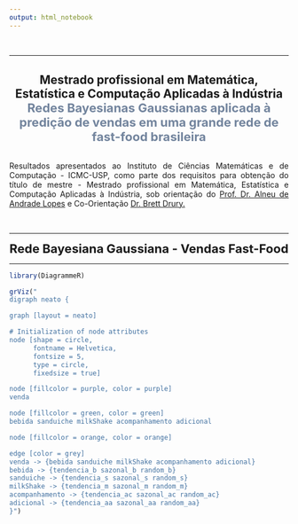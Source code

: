 ```yaml
---
output: html_notebook
---
```

<br>
<hr>
<div style="text-align: justify;">
<br>
<center><div><b style="font-size:21px;">Mestrado profissional em Matemática, Estatística e Computação Aplicadas à Indústria</b></div></center>
<center><div><b style="font-size:22px;color:#72849d">Redes Bayesianas Gaussianas aplicada à predição de vendas em uma grande rede de fast-food brasileira</b></div></center>
<br>
<div style="text-align: justify;">
Resultados apresentados ao Instituto de Ciências Matemáticas e de Computação - ICMC-USP, como parte dos requisitos para obtenção do título de mestre - Mestrado profissional em Matemática, Estatística e Computação Aplicadas à Indústria, sob orientação do <a href="http://conteudo.icmc.usp.br/pessoas/alneu/" target="_blank"> Prof. Dr. Alneu de Andrade Lopes</a> e Co-Orientação <a href="https://scholar.google.com/citations?user=tuOaq-4AAAAJ&hl=pt-BR" target="_blank">Dr. Brett Drury.</a>
</div>
<br>
<hr>
<center><div><b style="font-size:22px;">Rede Bayesiana Gaussiana - Vendas Fast-Food</b></div></center>
<hr>
```r

library(DiagrammeR)

grViz("
digraph neato {

graph [layout = neato]

# Initialization of node attributes
node [shape = circle,
      fontname = Helvetica,
      fontsize = 5,
      type = circle,
      fixedsize = true]

node [fillcolor = purple, color = purple]
venda

node [fillcolor = green, color = green]
bebida sanduiche milkShake acompanhamento adicional

node [fillcolor = orange, color = orange]

edge [color = grey]
venda -> {bebida sanduiche milkShake acompanhamento adicional}
bebida -> {tendencia_b sazonal_b random_b}
sanduiche -> {tendencia_s sazonal_s random_s}
milkShake -> {tendencia_m sazonal_m random_m}
acompanhamento -> {tendencia_ac sazonal_ac random_ac}
adicional -> {tendencia_aa sazonal_aa random_aa}
}")

```